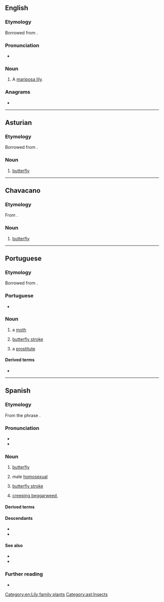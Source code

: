 {{also|Mariposa}}
==English==

===Etymology===
Borrowed from {{bor|en|es|mariposa||butterfly}}.

===Pronunciation===
* {{audio|en|En-us-mariposa.ogg|Audio (US)}}

===Noun===
{{en-noun}}

# A [[mariposa lily]].

===Anagrams===
* {{anagrams|en|a=aaimoprs|parosmia}}

[[Category:en:Lily family plants]]

----

==Asturian==

===Etymology===
Borrowed from {{bor|ast|es|mariposa}}.

===Noun===
{{ast-noun|f|mariposes}}

# [[butterfly]]

[[Category:ast:Insects]]

----

==Chavacano==

===Etymology===
From {{der|cbk|es|mariposa}}.

===Noun===
{{head|cbk|noun}}

# [[butterfly]]

----

==Portuguese==

===Etymology===
Borrowed from {{bor|pt|es|mariposa}}.

===Portuguese===
* {{a|BR}} {{IPA|pt|/ma.ɾiˈpo.zɐ/}}

===Noun===
{{pt-noun|f|s}}

# a [[moth]]
# {{lb|pt|Portugal|swimming}} [[butterfly stroke]]
# {{lb|pt|Rio de Janeiro|slang}} a [[prostitute]]

====Derived terms====
* {{l|pt|mariposista}}

----

==Spanish==

===Etymology===
From the phrase {{m|es|[[María]] [[posar|pósa]]te||Mary, alight!}}.

===Pronunciation===
{{es-IPA}}
* {{audio|es|LL-Q1321 (spa)-Millars-mariposa.wav|Audio (Spain)}}
* {{hyphenation|es|ma|ri|po|sa}}

===Noun===
{{es-noun|f}}

# [[butterfly]]
# {{lb|es|slang}} male [[homosexual]]
# {{lb|es|swimming}} [[butterfly stroke]]
# [[creeping beggarweed]], {{taxlink|Desmodium incanum|species|noshow=1}}

====Derived terms====
{{der3|es
|a otra cosa, mariposa
|cazamariposas
|efecto mariposa
|mariposario
|mariposero
|tener mariposas en el estómago}}

====Descendants====
* {{desc|en|mariposa lily|der=1}}
* {{desc|pt|mariposa|bor=1}}

====See also====
* {{l|es|oruga|g=f|t=caterpillar}}
* {{l|es|polilla|g=f|t=moth}}

===Further reading===
* {{R:DRAE}}

{{C|es|Insects|Plants}}